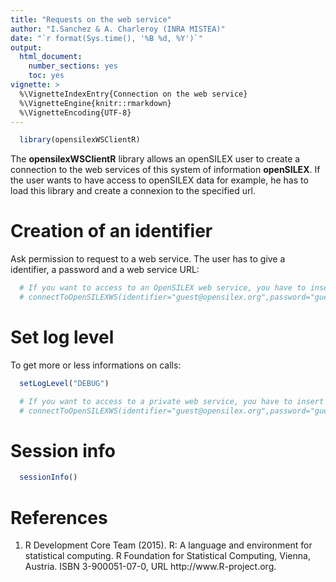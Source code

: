 ```yaml
---
title: "Requests on the web service"
author: "I.Sanchez & A. Charleroy (INRA MISTEA)"
date: "`r format(Sys.time(), '%B %d, %Y')`"
output:
  html_document:
    number_sections: yes
    toc: yes
vignette: >
  %\VignetteIndexEntry{Connection on the web service}
  %\VignetteEngine{knitr::rmarkdown}
  %\VignetteEncoding{UTF-8}
---
```


<!---
Program  : OpenSILEXrequests.Rmd
Author   : I.Sanchez (MISTEA), A.Charleroy (MISTEA)
Objective: a vignette for opensilexWSClientR library
           an introduction to requesting an OpenSILEX web service
Creation : 19/03/2018
Update   : 09/04/2021
-->

```r
  library(opensilexWSClientR)
```

The **opensilexWSClientR** library allows an openSILEX user to create a connection to the web services of this system of information **openSILEX**. If the user wants to have access to openSILEX data for example, he has to load this library and create a connexion to the specified url.

# Creation of an identifier
Ask permission to request to a web service. The user has to give a identifier, a password and a web service URL:

```r
  # If you want to access to an OpenSILEX web service, you have to insert the address of the WS and the port
  # connectToOpenSILEXWS(identifier="guest@opensilex.org",password="guest", url = "http://www.opensilex.org/rest/")
```

# Set log level
To get more or less informations on calls:

```r
  setLogLevel("DEBUG")
```

```r
  # If you want to access to a private web service, you have to insert the address of the WS and the port
  # connectToOpenSILEXWS(identifier="guest@opensilex.org",password="guest", url = "www.opensilex.org/rest/")
```

# Session info

```r
  sessionInfo()
```

# References
1. R Development Core Team (2015). R: A language and environment for statistical computing. R Foundation for
      Statistical Computing, Vienna, Austria. ISBN 3-900051-07-0, URL http://www.R-project.org.
